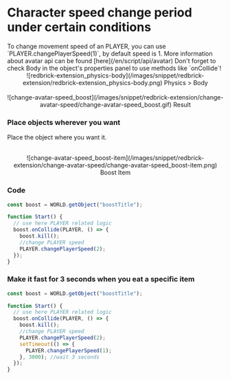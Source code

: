 
# Character speed change period under certain conditions

<Callout type="info">
  To change movement speed of an PLAYER, you can use
  `PLAYER.changePlayerSpeed(1)`, by default speed is 1. More information about
  avatar api can be found [here](/en/script/api/avatar)
</Callout>
<Callout type="error" icon="‼️">
  Don't forget to check Body in the object's properties panel to use methods
  like `onCollide`!
  <center>![redbrick-extension_physics-body](/images/snippet/redbrick-extension/redbrick-extension_physics-body.png) Physics > Body</center>
</Callout>
<br />
<center>![change-avatar-speed_boost](/images/snippet/redbrick-extension/change-avatar-speed/change-avatar-speed_boost.gif) Result </center>

<Steps>

### Place objects wherever you want

Place the object where you want it.

<br />
<center>![change-avatar-speed_boost-item](/images/snippet/redbrick-extension/change-avatar-speed/change-avatar-speed_boost-item.png) Boost Item</center>

### Code

```js showLineNumbers copy filename="BoostItem"
const boost = WORLD.getObject("boostTitle");

function Start() {
  // use here PLAYER related logic
  boost.onCollide(PLAYER, () => {
    boost.kill();
    //change PLAYER speed
    PLAYER.changePlayerSpeed(2);
  });
}
```

### Make it fast for 3 seconds when you eat a specific item

```js showLineNumbers copy filename="BoostItem"
const boost = WORLD.getObject("boostTitle");

function Start() {
  // use here PLAYER related logic
  boost.onCollide(PLAYER, () => {
    boost.kill();
    //change PLAYER speed
    PLAYER.changePlayerSpeed(2);
    setTimeout(() => {
      PLAYER.changePlayerSpeed(1);
    }, 3000); //wait 3 seconds
  });
}
```

</Steps>
